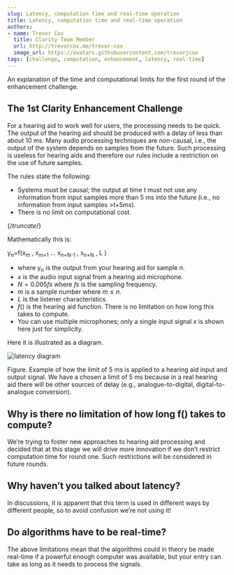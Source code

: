 ```yaml
---
slug: Latency, computation time and real-time operation
title: Latency, computation time and real-time operation
authors: 
- name: Trevor Cox
  title: Clarity Team Member
  url: http://trevorcox.me/trevor-cox
  image_url: https://avatars.githubusercontent.com/trevorjcox
tags: [challenge, computation, enhancement, latency, real-time]
---
```



An explanation of the time and computational limits for the first round of the enhancement challenge.

## The 1st Clarity Enhancement Challenge

For a hearing aid to work well for users, the processing needs to be quick. The output of the hearing aid should be produced with a delay of less than about 10 ms. Many audio processing techniques are non-causal, i.e., the output of the system depends on samples from the future. Such processing is useless for hearing aids and therefore our rules include a restriction on the use of future samples.

The rules state the following:

- Systems must be causal; the output at time t must not use any information from input samples more than 5 ms into the future (i.e., no information from input samples >t+5ms).
- There is no limit on computational cost.

{/*truncate*/}

Mathematically this is:

y<sub>n</sub>=f(x<sub>m</sub> , x<sub>m+1</sub> ... x<sub>n+N-1</sub> , x<sub>n+N</sub> , L )

- where y<sub>n</sub> is the output from your hearing aid for sample $n$.
- $x$ is the audio input signal from a hearing aid microphone.
- $N = 0.005 fs$ where $fs$ is the sampling frequency.
- $m$ is a sample number where $m \le n$.
- $L$ is the listener characteristics.
- $f()$ is the hearing aid function. There is no limitation on how long this takes to compute.
- You can use multiple microphones; only a single input signal $x$ is shown here just for simplicity.

Here it is illustrated as a diagram.

![latency diagram](/img/latency_diagram-1.png)

Figure. Example of how the limit of 5 ms is applied to a hearing aid input and output signal.
We have a chosen a limit of 5 ms because in a real hearing aid there will be other sources of delay (e.g., analogue-to-digital, digital-to-analogue conversion).

## Why is there no limitation of how long f() takes to compute?

We’re trying to foster new approaches to hearing aid processing and decided that at this stage we will drive more innovation if we don’t restrict computation time for round one. Such restrictions will be considered in future rounds.

## Why haven’t you talked about latency?

In discussions, it is apparent that this term is used in different ways by different people, so to avoid confusion we’re not using it!

## Do algorithms have to be real-time?

The above limitations mean that the algorithms could in theory be made real-time if a powerful enough computer was available, but your entry can take as long as it needs to process the signals.
